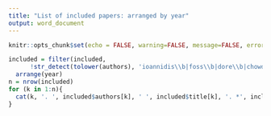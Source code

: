 ```yaml
---
title: "List of included papers: arranged by year"
output: word_document
---
```


```r
knitr::opts_chunk$set(echo = FALSE, warning=FALSE, message=FALSE, error=FALSE, comment='', dpi=400)
```

```r
included = filter(included,
      !str_detect(tolower(authors), 'ioannidis\\b|foss\\b|dore\\b|chowdhury\\b')) %>%
  arrange(year)
n = nrow(included)
for (k in 1:n){
  cat(k, '. ', included$authors[k], ' ', included$title[k], '. *', included$journal[k], '* (', included$year[k], '), DOI:', included$doi[k], '\n', sep='')
}
```